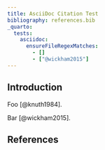 ```yaml
---
title: AsciiDoc Citation Test
bibliography: references.bib
_quarto:
  tests:
    asciidoc:
      ensureFileRegexMatches:
        - []
        - ["@wickham2015"]
---
```


## Introduction

Foo [@knuth1984].

::: {.callout-important}
Bar [@wickham2015].
:::

## References {.unnumbered}

::: {#refs}
:::